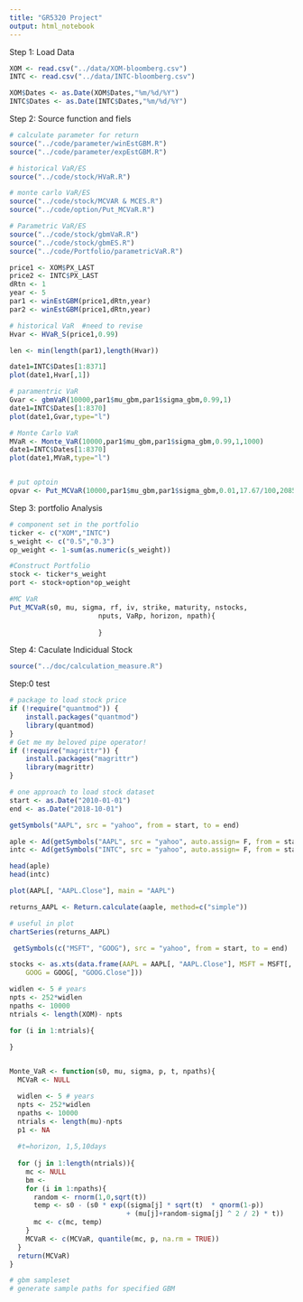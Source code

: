 ```yaml
---
title: "GR5320 Project"
output: html_notebook
---
```



Step 1: Load Data

```r
XOM <- read.csv("../data/XOM-bloomberg.csv")
INTC <- read.csv("../data/INTC-bloomberg.csv")

XOM$Dates <- as.Date(XOM$Dates,"%m/%d/%Y")
INTC$Dates <- as.Date(INTC$Dates,"%m/%d/%Y")
```

Step 2: Source function and fiels 
```r
# calculate parameter for return
source("../code/parameter/winEstGBM.R")
source("../code/parameter/expEstGBM.R")

# historical VaR/ES
source("../code/stock/HVaR.R")

# monte carlo VaR/ES
source("../code/stock/MCVAR & MCES.R")
source("../code/option/Put_MCVaR.R")

# Parametric VaR/ES
source("../code/stock/gbmVaR.R")
source("../code/stock/gbmES.R")
source("../code/Portfolio/parametricVaR.R")
```


```r
price1 <- XOM$PX_LAST
price2 <- INTC$PX_LAST
dRtn <- 1
year <- 5
par1 <- winEstGBM(price1,dRtn,year)
par2 <- winEstGBM(price1,dRtn,year)

# historical VaR  #need to revise
Hvar <- HVaR_S(price1,0.99)

len <- min(length(par1),length(Hvar))

date1=INTC$Dates[1:8371]
plot(date1,Hvar[,1])

# paramentric VaR
Gvar <- gbmVaR(10000,par1$mu_gbm,par1$sigma_gbm,0.99,1)
date1=INTC$Dates[1:8370]
plot(date1,Gvar,type="l")

# Monte Carlo VaR
MVaR <- Monte_VaR(10000,par1$mu_gbm,par1$sigma_gbm,0.99,1,1000)
date1=INTC$Dates[1:8370]
plot(date1,MVaR,type="l")


# put optoin
opvar <- Put_MCVaR(10000,par1$mu_gbm,par1$sigma_gbm,0.01,17.67/100,2085.18,1,100,90,0.99,5,10)  # n?
```


Step 3: portfolio Analysis
```r
# component set in the portfolio
ticker <- c("XOM","INTC")
s_weight <- c("0.5","0.3")
op_weight <- 1-sum(as.numeric(s_weight))

#Construct Portfolio
stock <- ticker*s_weight
port <- stock+option*op_weight

#MC VaR
Put_MCVaR(s0, mu, sigma, rf, iv, strike, maturity, nstocks, 
                      nputs, VaRp, horizon, npath){
  
                      }

```

Step 4: Caculate Indicidual Stock
```r
source("../doc/calculation_measure.R")
```


#########################################################
Step:0 test
```r
# package to load stock price
if (!require("quantmod")) {
    install.packages("quantmod")
    library(quantmod)
}
# Get me my beloved pipe operator!
if (!require("magrittr")) {
    install.packages("magrittr")
    library(magrittr)
}
```

```r
# one approach to load stock dataset
start <- as.Date("2010-01-01")
end <- as.Date("2018-10-01")

getSymbols("AAPL", src = "yahoo", from = start, to = end)

aple <- Ad(getSymbols("AAPL", src = "yahoo", auto.assign= F, from = start))
intc <- Ad(getSymbols("INTC", src = "yahoo", auto.assign= F, from = start))

head(aple)
head(intc)

plot(AAPL[, "AAPL.Close"], main = "AAPL")

returns_AAPL <- Return.calculate(aaple, method=c("simple"))

# useful in plot
chartSeries(returns_AAPL)

```

```r
 getSymbols(c("MSFT", "GOOG"), src = "yahoo", from = start, to = end)

stocks <- as.xts(data.frame(AAPL = AAPL[, "AAPL.Close"], MSFT = MSFT[, "MSFT.Close"], 
    GOOG = GOOG[, "GOOG.Close"]))
```

```r
widlen <- 5 # years
npts <- 252*widlen
npaths <- 10000
ntrials <- length(XOM)- npts  

for (i in 1:ntrials){
  
}


Monte_VaR <- function(s0, mu, sigma, p, t, npaths){
  MCVaR <- NULL

  widlen <- 5 # years
  npts <- 252*widlen
  npaths <- 10000
  ntrials <- length(mu)-npts
  p1 <- NA
  
  #t=horizon, 1,5,10days
  
  for (j in 1:length(ntrials)){
    mc <- NULL
    bm <- 
    for (i in 1:npaths){
      random <- rnorm(1,0,sqrt(t))
      temp <- s0 - (s0 * exp((sigma[j] * sqrt(t)  * qnorm(1-p)) 
                             + (mu[j]+random-sigma[j] ^ 2 / 2) * t))
      mc <- c(mc, temp)
    }
    MCVaR <- c(MCVaR, quantile(mc, p, na.rm = TRUE))
  }
  return(MCVaR)
}
```

```r
# gbm sampleset
# generate sample paths for specified GBM

```

